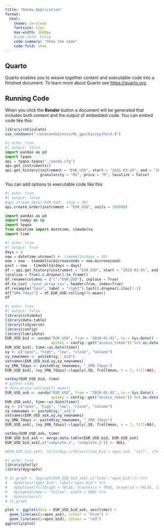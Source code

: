 ```yaml
---
title: "Oanda_Application"
format: 
  html:
    theme: cerulean
    fontsize: 12px
    max-width: 1600px
    #code-fold: False
    code-summary: "Show the code"
    code-fold: show
---
```


## Quarto

Quarto enables you to weave together content and executable code into a finished document. To learn more about Quarto see <https://quarto.org>.

## Running Code

When you click the **Render** button a document will be generated that includes both content and the output of embedded code. You can embed code like this:

```r
library(reticulate)
use_condaenv("~/anaconda3/envs/ML_gpu/bin/python3.9") 
```

```python
#| echo: true
#| output: false
import pandas as pd
import tpqoa
api = tpqoa.tpqoa("./oanda.cfg")
api.get_instruments()
api.get_history(instrument = "EUR_USD", start = "2021-03-29", end = "2021-03-31",
                granularity = "M1", price = "M", localize = False)
```

You can add options to executable code like this

```python
#| echo: true
#| output: false
#api.stream_data("EUR_USD", stop = 20) 
api.create_order(instrument = "EUR_USD", units = 100000)
```

```python
import pandas as pd
import numpy as np
import tpqoa
from datetime import datetime, timedelta
import time
```

```python
#| echo: true
#| output: true
days = 5
now = datetime.utcnow() #- timedelta(days = 10)
now = now - timedelta(microseconds = now.microsecond)
past = now - timedelta(days = days)
df = api.get_history(instrument = "EUR_USD", start = "2010-01-01", end = "2010-01-10", granularity = "H1", price = "B",
localize = True).c.dropna().to_frame()
df.rename(columns = {"c":"EUR_USD"}, inplace = True)
df.to_csv('./your_array.csv', header=True, index=True)
df.resample("1min", label = "right").last().dropna().iloc[:-1]
df["SMA_7days"] = df.EUR_USD.rolling(7).mean()
df
```

```r
#| echo: true
#| output: false
library(ichimoku)
library(data.table)
library(tidyverse)
library(config)
library(lubridate)
EUR_USD_bid <- oanda("EUR_USD", from = "2010-01-01", to = Sys.Date() - days(1), price = "B", granularity = "D", 
                     apikey = config::get("access_token")) %>% as.data.table()
EUR_USD_bid[, time:=as.Date(time)]
xy <- c("open", "high", "low", "close", "volume")
xy_newnames <- paste0(xy,"_bid")
setnames(EUR_USD_bid,xy,xy_newnames)
xy_SMA_7days <- paste0(xy_newnames, "_SMA_7days")
EUR_USD_bid[, (xy_SMA_7days):=lapply(.SD, frollmean, n = 7, fill=NA), .SDcols=xy_newnames]

setkey(EUR_USD_bid, time)
# python code
# data.price.rolling(7).mean()
EUR_USD_ask <- oanda("EUR_USD", from = "2010-01-01", to = Sys.Date() - days(1), price = "A", granularity = "D", 
                     apikey = config::get("access_token")) %>% as.data.table()
EUR_USD_ask[, time:=as.Date(time)]
xy <- c("open", "high", "low", "close", "volume")
xy_newnames <- paste0(xy,"_ask")
setnames(EUR_USD_ask,xy,xy_newnames)
xy_SMA_7days <- paste0(xy_newnames, "_SMA_7days")
EUR_USD_ask[, (xy_SMA_7days):=lapply(.SD, frollmean, n = 7, fill=NA), .SDcols=xy_newnames]

setkey(EUR_USD_ask, time)
EUR_USD_bid_ask <- merge.data.table(EUR_USD_bid, EUR_USD_ask)
EUR_USD_bid_ask[,c("complete.x", "complete.y")] <- NULL

#EUR_USD_bid_ask[, SellorBuy:=ifelse(close_bid > open_ask, "sell", ifelse())]
```

```r
#| echo: true
library(plotly)
library(dygraphs)

# ts_graph <- dygraph(EUR_USD_bid_ask[,c("time","open_bid")]) %>% 
#   dySeries("open_bid", label="open_bid") %>% 
#   dyOptions(fillGraph = FALSE, drawYAxis = TRUE, drawGrid = FALSE, labelsUTC = TRUE) %>% 
#   dyLegend(show = "follow", width = 400) %>% 
#   dyAxis(axisl)
# ts_graph

plot <- ggplot(data = EUR_USD_bid_ask, aes(time)) +
  geom_line(aes(y=open_ask), colour = "blue") + 
  geom_line(aes(y=open_bid), colour = "red")
ggplotly(plot)
```

